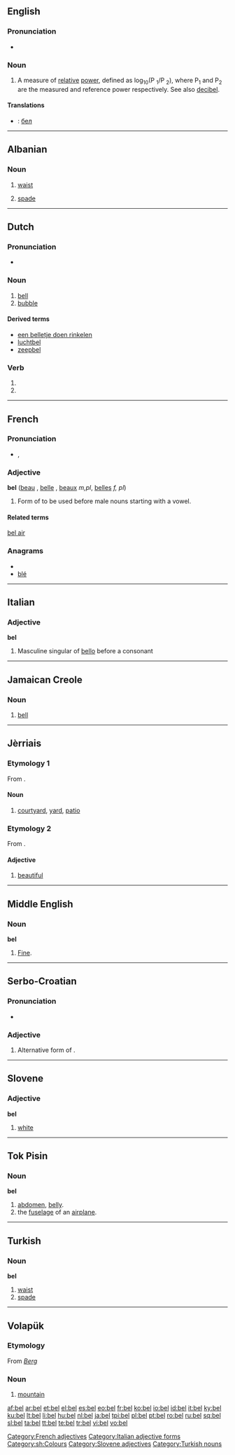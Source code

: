 {{wikipedia}}
{{also|bel-|Bel|bél|bèl|␇}}
==English==

===Pronunciation===
* {{rhymes|ɛl}}

===Noun===
{{en-noun}}

# A measure of [[relative]] [[power]], defined as  log<sub>10</sub>(P <sub>1</sub>/P <sub>2</sub>), where P<sub>1</sub> and P<sub>2</sub> are the measured and reference power respectively. See also [[decibel]].

====Translations====
{{checktrans}}

* {{ttbc|Bulgarian}}: [[бел]] {{m}}

----

==Albanian==

===Noun===
{{sq-noun|m}}

# {{anatomy|lang=sq}} [[waist]]
# [[spade]]

----

==Dutch==

===Pronunciation===
* {{audio|Nl-bel.ogg|audio}}

===Noun===
{{nl-noun|g1=m|g2=f|bellen|belletje}}

# [[bell]]
# [[bubble]]

====Derived terms====
* [[een belletje doen rinkelen]]
* [[luchtbel]]
* [[zeepbel]]

===Verb===
{{infl|nl}}

# {{nl-verb-form|p=1|n=sg|t=pres|m=ind|bellen}}
# {{nl-verb-form|m=imp|bellen}}

----

==French==

===Pronunciation===
* {{IPA|/bɛl/|lang=fr}}, {{SAMPA|/bEl/}}

===Adjective===
'''bel''' {{m}} ([[beau]] {{m}}, [[belle]] {{f}}, [[beaux]] ''m,pl'', [[belles]] ''f, pl'')

# Form of {{term|beau||lang=fr|beautiful, nice}} to be used before male nouns starting with a vowel.

====Related terms====
[[bel air]]

===Anagrams===
* {{alphagram|bel}}
* [[blé#French|blé]]

[[Category:French adjectives]]

----

==Italian==

===Adjective===
'''bel'''

# Masculine singular of [[bello#Italian|bello]] before a consonant

[[Category:Italian adjective forms]]

----

==Jamaican Creole==

===Noun===
{{infl|jam|noun}}

# [[bell]]

----

==Jèrriais==

===Etymology 1===
From {{etyl|non|roa-jer}} {{term|bǿli|lang=non}}.

====Noun====
{{infl|roa-jer|noun|g=m}}

# [[courtyard]], [[yard]], [[patio]]

===Etymology 2===
From {{etyl|la|roa-jer}} {{term|bellus|lang=la}}.

====Adjective====
{{infl|roa-jer|adjective|g=m}}

# [[beautiful]]

----

==Middle English==

===Noun===
'''bel'''

# [[fine|Fine]]. {{gloss-stub|Middle English}}

----

==Serbo-Croatian==

===Pronunciation===
* {{IPA|/bêːl/|lang=sh}}

===Adjective===
{{sh-adjective|head=bȇl|def=beli|def_a=bȇlī|comp=belji|comp_a=bèljī|r|бел|бе̑л}}

# Alternative form of {{term|beo|bȅo|lang=sh}}.

[[Category:sh:Colours]]

----

==Slovene==

===Adjective===
'''bel'''

# [[white]]

[[Category:Slovene adjectives]]

----

==Tok Pisin==

===Noun===
'''bel'''

# [[abdomen]], [[belly]].
# the [[fuselage]] of an [[airplane]].

----

==Turkish==

===Noun===
'''bel'''

# [[waist]]
# [[spade]]

[[Category:Turkish nouns]]

----

==Volapük==

===Etymology===
From {{etyl|de|vo}} ''[[Berg]]''

===Noun===
{{infl|vo|noun}}

# [[mountain]]

[[af:bel]]
[[ar:bel]]
[[et:bel]]
[[el:bel]]
[[es:bel]]
[[eo:bel]]
[[fr:bel]]
[[ko:bel]]
[[io:bel]]
[[id:bel]]
[[it:bel]]
[[ky:bel]]
[[ku:bel]]
[[lt:bel]]
[[li:bel]]
[[hu:bel]]
[[nl:bel]]
[[ja:bel]]
[[tpi:bel]]
[[pl:bel]]
[[pt:bel]]
[[ro:bel]]
[[ru:bel]]
[[sq:bel]]
[[sl:bel]]
[[ta:bel]]
[[tt:bel]]
[[te:bel]]
[[tr:bel]]
[[vi:bel]]
[[vo:bel]]